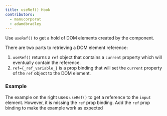 ```yaml
---
title: useRef() Hook
contributors:
  - manucorporat
  - adamdbradley
---
```


Use `useRef()` to get a hold of DOM elements created by the component.

There are two parts to retrieving a DOM element reference:

1. `useRef()` returns a `ref` object that contains a `current` property which will eventually contain the reference.
2. `ref={_ref_variable_}` is a prop binding that will set the `current` property of the `ref` object to the DOM element.

### Example

The example on the right uses `useRef()` to get a reference to the `input` element. However, it is missing the `ref` prop binding. Add the `ref` prop binding to make the example work as expected
